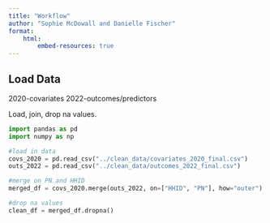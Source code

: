 ```yaml
---
title: "Workflow"
author: "Sophie McDowall and Danielle Fischer"
format:
    html:
        embed-resources: true
---
```



## Load Data
2020-covariates
2022-outcomes/predictors

Load, join, drop na values.

```python
import pandas as pd
import numpy as np

#load in data
covs_2020 = pd.read_csv("../clean_data/covariates_2020_final.csv")
outs_2022 = pd.read_csv("../clean_data/outcomes_2022_final.csv")

#merge on PN and HHID
merged_df = covs_2020.merge(outs_2022, on=["HHID", "PN"], how="outer")

#drop na values
clean_df = merged_df.dropna()

```



